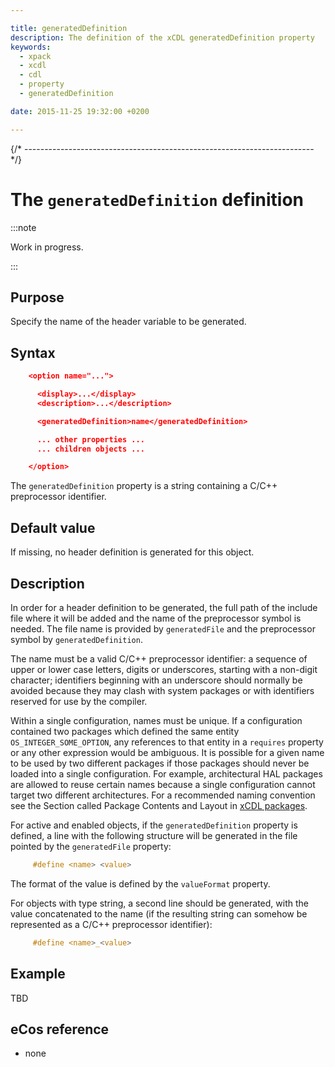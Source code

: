 ```yaml
---

title: generatedDefinition
description: The definition of the xCDL generatedDefinition property
keywords:
  - xpack
  - xcdl
  - cdl
  - property
  - generatedDefinition

date: 2015-11-25 19:32:00 +0200

---
```



{/* ------------------------------------------------------------------------ */}

# The `generatedDefinition` definition

:::note

Work in progress.

:::

## Purpose

Specify the name of the header variable to be generated.

## Syntax

```json
    <option name="...">

      <display>...</display>
      <description>...</description>

      <generatedDefinition>name</generatedDefinition>

      ... other properties ...
      ... children objects ...

    </option>
```

The `generatedDefinition` property is a string containing a C/C++ preprocessor identifier.

## Default value

If missing, no header definition is generated for this object.

## Description

In order for a header definition to be generated, the full path of the include file where it will be added and the name of the preprocessor symbol is needed. The file name is provided by `generatedFile` and the preprocessor symbol by `generatedDefinition`.

The name must be a valid C/C++ preprocessor identifier: a sequence of upper or lower case letters, digits or underscores, starting with a non-digit character; identifiers beginning with an underscore should normally be avoided because they may clash with system packages or with identifiers reserved for use by the compiler.

Within a single configuration, names must be unique. If a configuration contained two packages which defined the same entity `OS_INTEGER_SOME_OPTION`, any references to that entity in a `requires` property or any other expression would be ambiguous. It is possible for a given name to be used by two different packages if those packages should never be loaded into a single configuration. For example, architectural HAL packages are allowed to reuse certain names because a single configuration cannot target two different architectures. For a recommended naming convention see the Section called Package Contents and Layout in [xCDL packages](/docs/guide/packages).

For active and enabled objects, if the `generatedDefinition` property is defined, a line with the following structure will be generated in the file pointed by the `generatedFile` property:

```c
     #define <name> <value>
```

The format of the value is defined by the `valueFormat` property.

For objects with type string, a second line should be generated, with the value concatenated to the name (if the resulting string can somehow be represented as a C/C++ preprocessor identifier):

```c
     #define <name>_<value>
```

## Example

TBD

## eCos reference

- none
